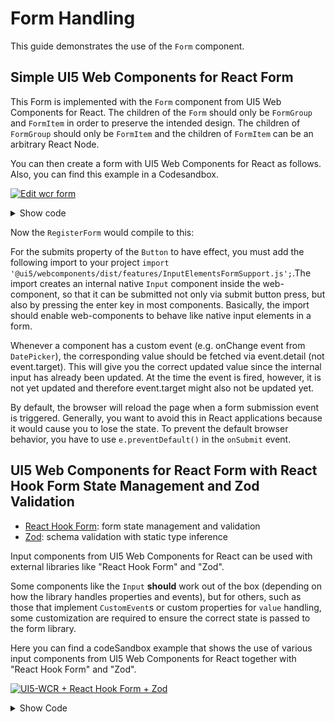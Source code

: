 
<Meta title="Knowledge Base/Form Handling" />

# Form Handling

This guide demonstrates the use of the `Form` component.

## Simple UI5 Web Components for React Form

This Form is implemented with the `Form` component from UI5 Web Components for React.
The children of the `Form` should only be `FormGroup` and `FormItem` in order to preserve the intended design. The children of `FormGroup` should only be `FormItem` and the children of `FormItem` can be an arbitrary React Node.

You can then create a form with UI5 Web Components for React as follows. Also, you can find this example in a Codesandbox.

[![Edit wcr form](https://codesandbox.io/static/img/play-codesandbox.svg)](https://codesandbox.io/p/sandbox/wcr-form-forked-9f5br7?file=%2Fsrc%2FApp.js)

<details>
    <summary>Show code</summary>

```jsx
// For the submits property of the button to have effect, you must add the following import
import '@ui5/webcomponents/dist/features/InputElementsFormSupport.js';
import React, { useState } from 'react';
import {
  ThemeProvider,
  Form,
  FormGroup,
  FormItem,
  Input,
  Option,
  Select,
  CheckBox,
  Button,
  MultiComboBox,
  MultiComboBoxItem,
  DatePicker,
  Label
} from '@ui5/webcomponents-react';
import ButtonType from '@ui5/webcomponents/dist/types/ButtonType.js';
import InputType from '@ui5/webcomponents/dist/types/InputType.js';

export default function RegisterForm() {
  const [email, setEmail] = useState('');
  const [password, setPassword] = useState('');
  const [country, setCountry] = useState('Germany');
  const [birthday, setBirthday] = useState('');
  const [payment, setPayment] = useState([]);

  const handleSubmit = (e) => {
    const values = {
      email: email,
      password: password,
      country: country,
      birthday: birthday,
      payment: payment
    };
    alert(JSON.stringify(values, null, 2));
    console.log(values);
    //prevent page reload
    e.preventDefault();
  };
  const handleEmailInput = (e) => {
    setEmail(e.target.value);
  };
  const handlePasswordInput = (e) => {
    setPassword(e.target.value);
  };
  const handleCountryChange = (e) => {
    setCountry(e.detail.selectedOption.innerText);
  };
  const handleBirthdayChange = (e) => {
    setBirthday(e.detail.value);
  };
  const handlePaymentSelectionChange = (e) => {
    const selected = Object.values(e.detail.items).map((val) => val.text);
    setPayment(selected);
  };

  return (
    <ThemeProvider>
      <Form onSubmit={handleSubmit}>
        <FormGroup titleText="Create Account">
          <FormItem label={<Label required>Email</Label>}>
            <Input name="email" required type={InputType.Email} value={email} onInput={handleEmailInput} />
          </FormItem>
          <FormItem label={<Label required>Password</Label>}>
            <Input name="password" required type={InputType.Password} value={password} onInput={handlePasswordInput} />
          </FormItem>
          <FormItem label="Country">
            <Select name="country" onChange={handleCountryChange}>
              <Option>Germany</Option>
              <Option>France</Option>
              <Option>Italy</Option>
            </Select>
          </FormItem>
          <FormItem label="Date of Birth">
            <DatePicker value={birthday} onChange={handleBirthdayChange}></DatePicker>
          </FormItem>
          <FormItem label="Payment methods">
            <MultiComboBox onSelectionChange={handlePaymentSelectionChange}>
              <MultiComboBoxItem text="Credit card" />
              <MultiComboBoxItem text="PayPal" />
              <MultiComboBoxItem text="Bank transfer" />
            </MultiComboBox>
          </FormItem>
          <FormItem>
            <Button type={ButtonType.Submit}>Submit</Button>
          </FormItem>
        </FormGroup>
      </Form>
    </ThemeProvider>
  );
}
```

</details>

Now the `RegisterForm` would compile to this:

<RegisterForm />

For the submits property of the `Button` to have effect, you must add the following import to your project `import '@ui5/webcomponents/dist/features/InputElementsFormSupport.js';`.The import creates an internal native `Input` component inside the web-component,
so that it can be submitted not only via submit button press, but also by pressing the enter key in most components. Basically, the import should enable web-components to behave like native input elements in a form.

Whenever a component has a custom event (e.g. onChange event from `DatePicker`), the corresponding value should be fetched via event.detail (not event.target). This will give you the correct updated value since the internal input has already been updated. At the time the event is fired, however, it is not yet updated and therefore event.target might also not be updated yet.

By default, the browser will reload the page when a form submission event is triggered. Generally, you want to avoid this in React applications because it would cause you to lose the state.
To prevent the default browser behavior, you have to use `e.preventDefault()` in the `onSubmit` event.

## UI5 Web Components for React Form with React Hook Form State Management and Zod Validation

- [React Hook Form](https://github.com/react-hook-form/react-hook-form): form state management and validation
- [Zod](https://github.com/colinhacks/zod): schema validation with static type inference

Input components from UI5 Web Components for React can be used with external libraries like "React Hook Form" and "Zod".

Some components like the `Input` **should** work out of the box (depending on how the library handles properties and events), but for others, such as those that implement `CustomEvent`s or custom properties for `value` handling, some customization are required to ensure the correct state is passed to the form library.

Here you can find a codeSandbox example that shows the use of various input components from UI5 Web Components for React together with "React Hook Form" and "Zod".

[![UI5-WCR + React Hook Form + Zod](https://codesandbox.io/static/img/play-codesandbox.svg)](https://codesandbox.io/p/sandbox/kind-ben-7c5xcr?file=%2Fsrc%2FApp.tsx)

<details>

<summary>Show Code</summary>

```jsx
// To enable form support of ui5-webcomponents, you have to import this feature
import '@ui5/webcomponents/dist/features/InputElementsFormSupport.js';
import {
  ThemeProvider,
  Form,
  FormGroup,
  FormItem,
  Label,
  Input,
  Select,
  Button,
  MultiComboBox,
  DatePicker,
  CheckBox,
  Popover,
  Option,
  MultiComboBoxItem,
  ObjectStatus
} from '@ui5/webcomponents-react';
import ButtonType from '@ui5/webcomponents/dist/types/ButtonType.js';
import InputType from '@ui5/webcomponents/dist/types/InputType.js';
import ValueState from '@ui5/webcomponents-base/dist/types/ValueState.js';
import { useForm, useController } from 'react-hook-form';
import { z } from 'zod';
import { zodResolver } from '@hookform/resolvers/zod';
import { createPortal } from 'react-dom';
import { useEffect, useId, useState } from 'react';

// Zod schema
const schema = z
  .object({
    email: z.string().email(),
    password: z
      .string()
      .regex(/[A-Z]/, { message: 'Must contain at least one capital letter' })
      .min(8, { message: 'Must be 8 or more characters long' }),
    confirmPassword: z
      .string()
      .regex(/[A-Z]/, { message: 'Must contain at least one capital letter' })
      .min(8, { message: 'Must be 8 or more characters long' }),
    toc: z.literal(true, {
      errorMap: () => ({ message: 'Please accept the terms of service' })
    }),
    country: z.string(),
    dob: z.string(),
    payment: z.any()
  })
  .superRefine(({ confirmPassword, password }, ctx) => {
    if (confirmPassword !== password) {
      ctx.addIssue({
        code: 'custom',
        message: 'The passwords did not match',
        path: ['confirmPassword']
      });
    }
  });

/* ***********************

To ensure the correct behavior of individual components in conjunction with the "React Hook Form", they must be "wrapped".
Basically, this applies to all components that use custom events or properties.

*********************** */

const WrappedSelect = (props) => {
  const { field } = useController(props);
  const handleChange = (e) => {
    field.onChange(e.detail.selectedOption.textContent);
  };

  return (
    <Select {...field} onChange={handleChange}>
      <Option>Germany</Option>
      <Option>France</Option>
      <Option>Italy</Option>
    </Select>
  );
};

const WrappedMultiComboBox = (props) => {
  const { field } = useController(props);
  const handleChange = (e) => {
    field.onChange(Object.values(e.detail.items).map((val) => val.text));
  };
  return (
    <MultiComboBox {...field} onSelectionChange={handleChange}>
      <MultiComboBoxItem text="Credit card" />
      <MultiComboBoxItem text="PayPal" />
      <MultiComboBoxItem text="Bank transfer" />
    </MultiComboBox>
  );
};

const WrappedCheckBox = (props) => {
  const { field, formState } = useController(props);
  const [open, setOpen] = useState(false);
  const errorMessage = formState.errors?.[field.name]?.message;
  const uniqueId = useId();
  const handleChange = (e) => {
    field.onChange(e.target.checked);
  };
  const handleFocus = (e) => {
    if (errorMessage) {
      setOpen(true);
    }
  };
  const handleClose = () => {
    setOpen(false);
  };

  useEffect(() => {
    if (!errorMessage) {
      setOpen(false);
    }
  }, [errorMessage]);

  return (
    <>
      <CheckBox
        {...field}
        checked={field.value}
        onChange={handleChange}
        id={uniqueId}
        onFocus={handleFocus}
        valueState={errorMessage ? ValueState.Negative : ValueState.None}
      />
      {createPortal(
        <Popover open={open} opener={uniqueId} onAfterClose={handleClose} initialFocus={uniqueId}>
          <ObjectStatus state={ValueState.Negative}>{errorMessage}</ObjectStatus>
        </Popover>,
        document.body
      )}
    </>
  );
};

function App() {
  const {
    handleSubmit,
    register,
    control,
    formState: { errors }
  } = useForm({
    defaultValues: {
      email: '',
      password: '',
      confirmPassword: '',
      country: 'Germany',
      dob: '',
      payment: [],
      toc: false
    },
    mode: 'onChange',
    resolver: zodResolver(schema)
  });

  const onSubmit = (data) => {
    alert(JSON.stringify(data, null, 2));
    console.log(data);
  };
  return (
    <ThemeProvider>
      <Form onSubmit={handleSubmit(onSubmit)} labelSpanM={4}>
        <FormGroup titleText="Create Account">
          <FormItem label={<Label required>Email</Label>}>
            <Input
              {...register('email', { required: true })}
              valueState={errors.email ? ValueState.Negative : ValueState.None}
              valueStateMessage={<span>{errors.email?.message}</span>}
              type={InputType.Email}
            />
          </FormItem>
          <FormItem label={<Label required>Password</Label>}>
            <Input
              {...register('password', { required: true })}
              valueState={errors.password ? ValueState.Negative : ValueState.None}
              valueStateMessage={<span>{errors.password?.message}</span>}
              type={InputType.Password}
            />
          </FormItem>
          <FormItem label={<Label required>Confirm Password</Label>}>
            <Input
              {...register('confirmPassword', { required: true })}
              valueState={errors.confirmPassword ? ValueState.Negative : ValueState.None}
              valueStateMessage={<span>{errors.confirmPassword?.message}</span>}
              type={InputType.Password}
            />
          </FormItem>
          <FormItem label="Country">
            <WrappedSelect name="country" control={control} />
          </FormItem>
          <FormItem label="Date of Birth">
            <DatePicker {...register('dob')} />
          </FormItem>
          <FormItem label="Payment methods">
            <WrappedMultiComboBox name="payment" control={control} />
          </FormItem>
          <FormItem
            label={
              <Label style={{ alignSelf: 'start', paddingTop: '0.75rem' }} required>
                I accept the terms of service
              </Label>
            }
          >
            <WrappedCheckBox
              name="toc"
              control={control}
              rules={{ required: true }}
              valueState={errors.toc ? ValueState.Negative : ValueState.None}
            />
          </FormItem>
        </FormGroup>
        <FormItem>
          <Button type={ButtonType.Submit}>Submit</Button>
        </FormItem>
      </Form>
    </ThemeProvider>
  );
}

export default App;
```

</details>

<Footer />
